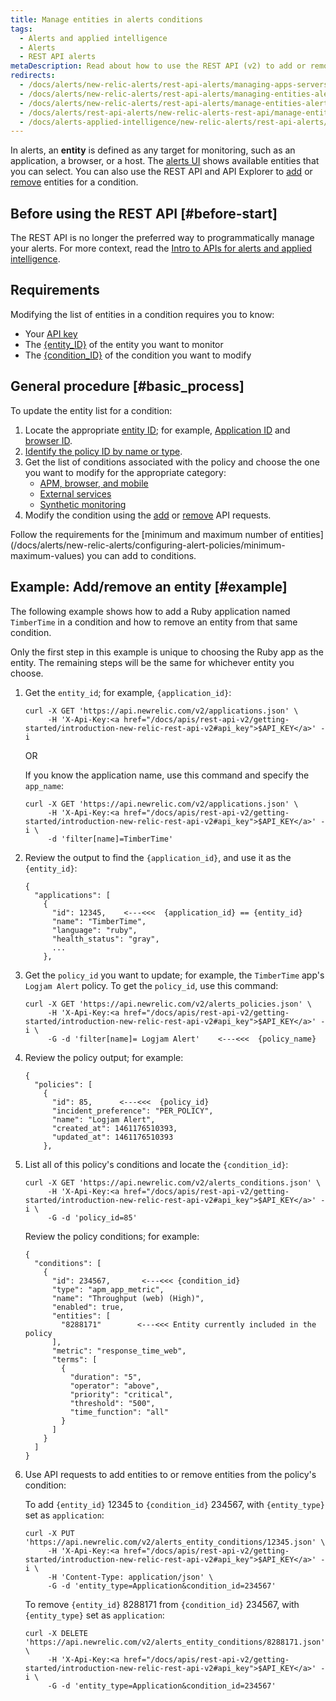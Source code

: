 ```yaml
---
title: Manage entities in alerts conditions
tags:
  - Alerts and applied intelligence
  - Alerts
  - REST API alerts
metaDescription: Read about how to use the REST API (v2) to add or remove apps and other entities from an alerts policy condition.
redirects:
  - /docs/alerts/new-relic-alerts/rest-api-alerts/managing-apps-servers-alerts-conditions
  - /docs/alerts/new-relic-alerts/rest-api-alerts/managing-entities-alerts-conditions
  - /docs/alerts/new-relic-alerts/rest-api-alerts/manage-entities-alerts-conditions
  - /docs/alerts/rest-api-alerts/new-relic-alerts-rest-api/manage-entities-alerts-conditions
  - /docs/alerts-applied-intelligence/new-relic-alerts/rest-api-alerts/manage-entities-alerts-conditions
---
```


In alerts, an **entity** is defined as any target for monitoring, such as an application, a browser, or a host. The [alerts UI](/docs/alerts/new-relic-alerts/defining-conditions/select-product-targets-alert-condition) shows available entities that you can select. You can also use the REST API and API Explorer to [add](https://rpm.newrelic.com/api/explore/alerts_entity_conditions/add) or [remove](https://rpm.newrelic.com/api/explore/alerts_entity_conditions/remove) entities for a condition.

## Before using the REST API [#before-start]

The REST API is no longer the preferred way to programmatically manage your alerts. For more context, read the [Intro to APIs for alerts and applied intelligence](/docs/alerts-applied-intelligence/new-relic-alerts/advanced-alerts/alerts-api/intro-alerts-api). 

## Requirements

Modifying the list of entities in a condition requires you to know:

* Your [API key](/docs/apis/rest-api-v2/getting-started/introduction-new-relic-rest-api-v2#api_key)
* The [&#x7B;entity_ID}](/docs/alerts/new-relic-alerts/getting-started/alerts-glossary#alert-entity) of the entity you want to monitor
* The [&#x7B;condition_ID}](/docs/alerts/new-relic-alerts/getting-started/alerts-glossary#alert-condition) of the condition you want to modify

## General procedure [#basic_process]

To update the entity list for a condition:

1. Locate the appropriate [entity ID](/docs/alerts/new-relic-alerts/getting-started/alerts-glossary#alert-entity); for example, [Application ID](/docs/apis/rest-api-v2/requirements/listing-host-instance-application-server-ids) and [browser ID](/docs/apis/rest-api-v2/browser-examples-v2/adding-or-listing-browser-apps-api-v2#specific-browser-app).
2. [Identify the policy ID by name or type](/docs/apm/apis/alert-examples-v2/listing-policies-api-v2#single_policy).
3. Get the list of conditions associated with the policy and choose the one you want to modify for the appropriate category:
   * [APM, browser, and mobile](/docs/alerts/new-relic-alerts/rest-api-alerts/rest-api-calls-new-relic-alerts#conditions)
   * [External services](/docs/alerts/new-relic-alerts/rest-api-alerts/rest-api-calls-new-relic-alerts#ext-services-conditions)
   * [Synthetic monitoring](/docs/alerts/new-relic-alerts/rest-api-alerts/rest-api-calls-new-relic-alerts#synthetics-conditions)
4. Modify the condition using the [add](/docs/alerts/new-relic-alerts/rest-api-alerts/rest-api-calls-new-relic-alerts#add-entity) or [remove](/docs/alerts/new-relic-alerts/rest-api-alerts/rest-api-calls-new-relic-alerts#remove_entity) API requests.

<Callout variant="important">
  Follow the requirements for the [minimum and maximum number of entities](/docs/alerts/new-relic-alerts/configuring-alert-policies/minimum-maximum-values) you can add to conditions.
</Callout>

## Example: Add/remove an entity [#example]

The following example shows how to add a Ruby application named `TimberTime` in a condition and how to remove an entity from that same condition.

Only the first step in this example is unique to choosing the Ruby app as the entity. The remaining steps will be the same for whichever entity you choose.

1. Get the `entity_id`; for example, `{application_id}`:

   ```
   curl -X GET 'https://api.newrelic.com/v2/applications.json' \
        -H 'X-Api-Key:<a href="/docs/apis/rest-api-v2/getting-started/introduction-new-relic-rest-api-v2#api_key">$API_KEY</a>' -i
   ```

   OR

   If you know the application name, use this command and specify the `app_name`:

   ```
   curl -X GET 'https://api.newrelic.com/v2/applications.json' \
        -H 'X-Api-Key:<a href="/docs/apis/rest-api-v2/getting-started/introduction-new-relic-rest-api-v2#api_key">$API_KEY</a>' -i \
        -d 'filter[name]=TimberTime'
   ```
2. Review the output to find the `{application_id}`, and use it as the `{entity_id}`:

   ```
   {
     "applications": [
       {
         "id": 12345,    <---<<<  {application_id} == {entity_id}
         "name": "TimberTime",
         "language": "ruby",
         "health_status": "gray",
         ...
       },
   ```
3. Get the `policy_id` you want to update; for example, the `TimberTime` app's `Logjam Alert` policy. To get the `policy_id`, use this command:

   ```
   curl -X GET 'https://api.newrelic.com/v2/alerts_policies.json' \
        -H 'X-Api-Key:<a href="/docs/apis/rest-api-v2/getting-started/introduction-new-relic-rest-api-v2#api_key">$API_KEY</a>' -i \
        -G -d 'filter[name]= Logjam Alert'    <---<<<  {policy_name}
   ```
4. Review the policy output; for example:

   ```
   {
     "policies": [
       {
         "id": 85,      <---<<<  {policy_id}
         "incident_preference": "PER_POLICY",
         "name": "Logjam Alert",
         "created_at": 1461176510393,
         "updated_at": 1461176510393
       },
   ```
5. List all of this policy's conditions and locate the `{condition_id}`:

   ```
   curl -X GET 'https://api.newrelic.com/v2/alerts_conditions.json' \
        -H 'X-Api-Key:<a href="/docs/apis/rest-api-v2/getting-started/introduction-new-relic-rest-api-v2#api_key">$API_KEY</a>' -i \
        -G -d 'policy_id=85'
   ```

   Review the policy conditions; for example:

   ```
   {
     "conditions": [
       {
         "id": 234567,       <---<<< {condition_id}
         "type": "apm_app_metric",
         "name": "Throughput (web) (High)",
         "enabled": true,
         "entities": [
           "8288171"        <---<<< Entity currently included in the policy
         ],
         "metric": "response_time_web",
         "terms": [
           {
             "duration": "5",
             "operator": "above",
             "priority": "critical",
             "threshold": "500",
             "time_function": "all"
           }
         ]
       }
     ]
   }
   ```
6. Use API requests to add entities to or remove entities from the policy's condition:

   To add `{entity_id}` 12345 to `{condition_id}` 234567, with `{entity_type}` set as `application`:

   ```
   curl -X PUT 'https://api.newrelic.com/v2/alerts_entity_conditions/12345.json' \
        -H 'X-Api-Key:<a href="/docs/apis/rest-api-v2/getting-started/introduction-new-relic-rest-api-v2#api_key">$API_KEY</a>' -i \
        -H 'Content-Type: application/json' \
        -G -d 'entity_type=Application&condition_id=234567'
   ```

   To remove `{entity_id}` 8288171 from `{condition_id}` 234567, with `{entity_type}` set as `application`:

   ```
   curl -X DELETE 'https://api.newrelic.com/v2/alerts_entity_conditions/8288171.json' \
        -H 'X-Api-Key:<a href="/docs/apis/rest-api-v2/getting-started/introduction-new-relic-rest-api-v2#api_key">$API_KEY</a>' -i \
        -G -d 'entity_type=Application&condition_id=234567'
   ```

